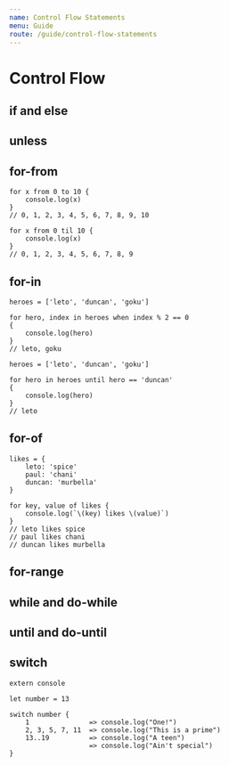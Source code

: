 ```yaml
---
name: Control Flow Statements
menu: Guide
route: /guide/control-flow-statements
---
```


# Control Flow

## if and else

## unless

## for-from

```kaoscript
for x from 0 to 10 {
	console.log(x)
}
// 0, 1, 2, 3, 4, 5, 6, 7, 8, 9, 10

for x from 0 til 10 {
	console.log(x)
}
// 0, 1, 2, 3, 4, 5, 6, 7, 8, 9
```

## for-in

```kaoscript
heroes = ['leto', 'duncan', 'goku']

for hero, index in heroes when index % 2 == 0
{
	console.log(hero)
}
// leto, goku
```

```ks
heroes = ['leto', 'duncan', 'goku']

for hero in heroes until hero == 'duncan'
{
	console.log(hero)
}
// leto
```

## for-of

```kaoscript
likes = {
	leto: 'spice'
	paul: 'chani'
	duncan: 'murbella'
}

for key, value of likes {
	console.log(`\(key) likes \(value)`)
}
// leto likes spice
// paul likes chani
// duncan likes murbella
```

## for-range

## while and do-while

## until and do-until

## switch

```kaoscript
extern console

let number = 13

switch number {
	1               => console.log("One!")
	2, 3, 5, 7, 11  => console.log("This is a prime")
	13..19          => console.log("A teen")
	                => console.log("Ain't special")
}
```